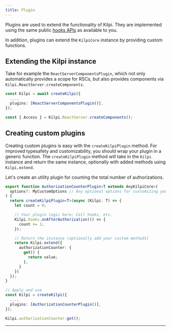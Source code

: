```yaml
---
title: Plugin
---
```



Plugins are used to extend the functionality of Kilpi. They are implemented using the same public [hooks APIs](/docs/concepts/hooks) as available to you.

In addition, plugins can extend the `KilpiCore` instance by providing custom functions.

## Extending the Kilpi instance

Take for example the `ReactServerComponentsPlugin`, which not only automatically provides a scope for RSCs, but also provides components via `Kilpi.ReactServer.createComponents`.

```ts
const Kilpi = await createKilpi({
  ...,
  plugins: [ReactServerComponentsPlugin()],
});

const { Access } = Kilpi.ReactServer.createComponents();
```

## Creating custom plugins

Creating custom plugins is easy with the `createKilpiPlugin` method. For improved typesafety and customizability, you should wrap your plugin in a generic function. The `createKilpiPlugin` method will take in the `Kilpi` instance and return the same instance, optionally with added methods using `Kilpi.extend`.

Let's create an utility plugin for counting the total number of authorizations.

```ts
export function AuthorizationCounterPlugin<T extends AnyKilpiCore>(
  options?: MyCustomOptions // Any optional options for customizing your plugin's behaviour
) {
  return createKilpiPlugin<T>(async (Kilpi: T) => {
    let count = 0;

    // Your plugin logic here: Call hooks, etc.
    Kilpi.hooks.onAfterAuthorization(() => {
      count += 1;
    });

    // Return the instance (optionally add your custom methods)
    return Kilpi.extend({
      authorizationCounter: {
        get() {
          return value;
        },
      }
    })
  });
}

// Apply and use
const Kilpi = createKilpi({
  ...,
  plugins: [AuthorizationCounterPlugin()],
});

Kilpi.authorizationCounter.get();
```
---

<LinkCard 
  title="Learn more about hooks" 
  description="Learn how to use hooks to extend Kilpi and create custom, advanced functionality."
  href="/concepts/hooks"
/>
